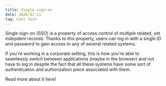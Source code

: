 ```yaml
---
title: Single sign-on
date: 2020-01-11
tag: Cool Tech
---
```




Single sign-on (SSO) is a property of access control of multiple related, yet indepdent records.
Thanks to this property, users can log in with a single ID and password to gain access to any of several related systems.

If you're working in a corporate setting, this is how you're able to seamlessly switch between applications (maybe in the browser)
and not have to log in despite the fact that all these systems have some sort of authentication and authorization piece associated with them.

<TextLink href="https://www.onelogin.com/learn/how-single-sign-on-works">
  Read more about it here!
</TextLink>
